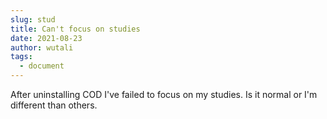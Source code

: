 ```yaml
---
slug: stud
title: Can't focus on studies
date: 2021-08-23
author: wutali
tags:
  - document
---
```



After uninstalling COD I've failed to focus on my studies. Is it normal or I'm different than others.